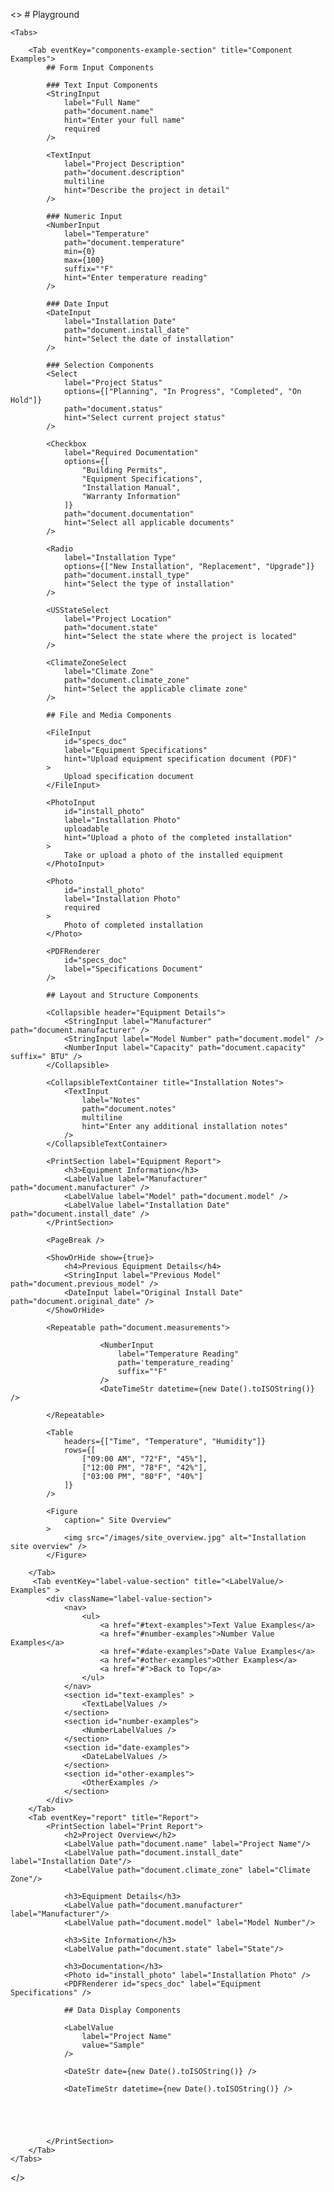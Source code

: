 
<>
    # Playground

    <Tabs>

        <Tab eventKey="components-example-section" title="Component Examples">
            ## Form Input Components

            ### Text Input Components
            <StringInput
                label="Full Name"
                path="document.name"
                hint="Enter your full name"
                required
            />

            <TextInput
                label="Project Description"
                path="document.description"
                multiline
                hint="Describe the project in detail"
            />

            ### Numeric Input
            <NumberInput
                label="Temperature"
                path="document.temperature"
                min={0}
                max={100}
                suffix="°F"
                hint="Enter temperature reading"
            />

            ### Date Input
            <DateInput
                label="Installation Date"
                path="document.install_date"
                hint="Select the date of installation"
            />

            ### Selection Components
            <Select
                label="Project Status"
                options={["Planning", "In Progress", "Completed", "On Hold"]}
                path="document.status"
                hint="Select current project status"
            />

            <Checkbox
                label="Required Documentation"
                options={[
                    "Building Permits",
                    "Equipment Specifications",
                    "Installation Manual",
                    "Warranty Information"
                ]}
                path="document.documentation"
                hint="Select all applicable documents"
            />

            <Radio
                label="Installation Type"
                options={["New Installation", "Replacement", "Upgrade"]}
                path="document.install_type"
                hint="Select the type of installation"
            />

            <USStateSelect
                label="Project Location"
                path="document.state"
                hint="Select the state where the project is located"
            />

            <ClimateZoneSelect
                label="Climate Zone"
                path="document.climate_zone"
                hint="Select the applicable climate zone"
            />

            ## File and Media Components

            <FileInput
                id="specs_doc"
                label="Equipment Specifications"
                hint="Upload equipment specification document (PDF)"
            >
                Upload specification document
            </FileInput>

            <PhotoInput
                id="install_photo"
                label="Installation Photo"
                uploadable
                hint="Upload a photo of the completed installation"
            >
                Take or upload a photo of the installed equipment
            </PhotoInput>

            <Photo
                id="install_photo"
                label="Installation Photo"
                required
            >
                Photo of completed installation
            </Photo>

            <PDFRenderer
                id="specs_doc"
                label="Specifications Document"
            />

            ## Layout and Structure Components

            <Collapsible header="Equipment Details">
                <StringInput label="Manufacturer" path="document.manufacturer" />
                <StringInput label="Model Number" path="document.model" />
                <NumberInput label="Capacity" path="document.capacity" suffix=" BTU" />
            </Collapsible>

            <CollapsibleTextContainer title="Installation Notes">
                <TextInput
                    label="Notes"
                    path="document.notes"
                    multiline
                    hint="Enter any additional installation notes"
                />
            </CollapsibleTextContainer>

            <PrintSection label="Equipment Report">
                <h3>Equipment Information</h3>
                <LabelValue label="Manufacturer" path="document.manufacturer" />
                <LabelValue label="Model" path="document.model" />
                <LabelValue label="Installation Date" path="document.install_date" />
            </PrintSection>

            <PageBreak />

            <ShowOrHide show={true}>
                <h4>Previous Equipment Details</h4>
                <StringInput label="Previous Model" path="document.previous_model" />
                <DateInput label="Original Install Date" path="document.original_date" />
            </ShowOrHide>

            <Repeatable path="document.measurements">

                        <NumberInput
                            label="Temperature Reading"
                            path='temperature_reading'
                            suffix="°F"
                        />
                        <DateTimeStr datetime={new Date().toISOString()} />

            </Repeatable>

            <Table
                headers={["Time", "Temperature", "Humidity"]}
                rows={[
                    ["09:00 AM", "72°F", "45%"],
                    ["12:00 PM", "78°F", "42%"],
                    ["03:00 PM", "80°F", "40%"]
                ]}
            />

            <Figure
                caption=" Site Overview"
            >
                <img src="/images/site_overview.jpg" alt="Installation site overview" />
            </Figure>

        </Tab>
         <Tab eventKey="label-value-section" title="<LabelValue/> Examples" >
            <div className="label-value-section">
                <nav>
                    <ul>
                        <a href="#text-examples">Text Value Examples</a>
                        <a href="#number-examples">Number Value Examples</a>
                        <a href="#date-examples">Date Value Examples</a>
                        <a href="#other-examples">Other Examples</a>
                        <a href="#">Back to Top</a>
                    </ul>
                </nav>
                <section id="text-examples" >
                    <TextLabelValues />
                </section>
                <section id="number-examples">
                    <NumberLabelValues />
                </section>
                <section id="date-examples">
                    <DateLabelValues />
                </section>
                <section id="other-examples">
                    <OtherExamples />
                </section>
            </div>
        </Tab>
        <Tab eventKey="report" title="Report">
            <PrintSection label="Print Report">
                <h2>Project Overview</h2>
                <LabelValue path="document.name" label="Project Name"/>
                <LabelValue path="document.install_date" label="Installation Date"/>
                <LabelValue path="document.climate_zone" label="Climate Zone"/>

                <h3>Equipment Details</h3>
                <LabelValue path="document.manufacturer" label="Manufacturer"/>
                <LabelValue path="document.model" label="Model Number"/>

                <h3>Site Information</h3>
                <LabelValue path="document.state" label="State"/>

                <h3>Documentation</h3>
                <Photo id="install_photo" label="Installation Photo" />
                <PDFRenderer id="specs_doc" label="Equipment Specifications" />

                ## Data Display Components

                <LabelValue
                    label="Project Name"
                    value="Sample"
                />

                <DateStr date={new Date().toISOString()} />

                <DateTimeStr datetime={new Date().toISOString()} />





            </PrintSection>
        </Tab>
    </Tabs>

</>

